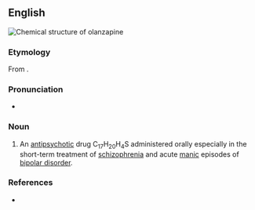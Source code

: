 ==English==
[[File:Olanzapine.svg|thumb|Chemical structure of '''olanzapine''']]
{{wikipedia}}

===Etymology===
From {{af|en|olan-|q1=of unknown origin|benzodiazepine|alt2=(benzodi)azepine|nocat=1}}.

===Pronunciation===
* {{a|GA}} {{IPA|en|/oʊˈlæn.zəˌpiːn/}}

===Noun===
{{en-noun|-}}

# {{lb|en|pharmaceutical drug}} An [[antipsychotic]] drug C<sub>17</sub>H<sub>20</sub>H<sub>4</sub>S administered orally especially in the short-term treatment of [[schizophrenia]] and acute [[manic]] episodes of [[bipolar disorder]].

===References===
* {{R:Merriam-Webster Online}}